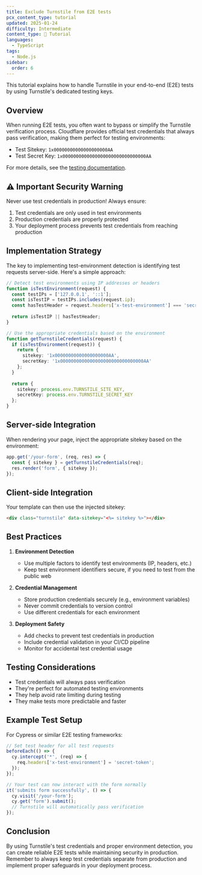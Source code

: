 ```yaml
---
title: Exclude Turnstile from E2E tests
pcx_content_type: tutorial
updated: 2025-01-24
difficulty: Intermediate
content_type: 📝 Tutorial
languages:
  - TypeScript
tags:
  - Node.js
sidebar:
  order: 6
---
```


This tutorial explains how to handle Turnstile in your end-to-end (E2E) tests by using Turnstile's dedicated testing keys.

## Overview

When running E2E tests, you often want to bypass or simplify the Turnstile verification process. Cloudflare provides official test credentials that always pass verification, making them perfect for testing environments:

- Test Sitekey: `1x00000000000000000000AA`
- Test Secret Key: `1x0000000000000000000000000000000AA`

For more details, see the [testing documentation](https://developers.cloudflare.com/turnstile/troubleshooting/testing/).

## ⚠️ Important Security Warning

Never use test credentials in production! Always ensure:
1. Test credentials are only used in test environments
2. Production credentials are properly protected
3. Your deployment process prevents test credentials from reaching production

## Implementation Strategy

The key to implementing test-environment detection is identifying test requests server-side. Here's a simple approach:

```typescript
// Detect test environments using IP addresses or headers
function isTestEnvironment(request) {
  const testIPs = ['127.0.0.1', '::1'];
  const isTestIP = testIPs.includes(request.ip);
  const hasTestHeader = request.headers['x-test-environment'] === 'secret-token';
  
  return isTestIP || hasTestHeader;
}

// Use the appropriate credentials based on the environment
function getTurnstileCredentials(request) {
  if (isTestEnvironment(request)) {
    return {
      sitekey: '1x00000000000000000000AA',
      secretKey: '1x0000000000000000000000000000000AA'
    };
  }
  
  return {
    sitekey: process.env.TURNSTILE_SITE_KEY,
    secretKey: process.env.TURNSTILE_SECRET_KEY
  };
}
```

## Server-side Integration

When rendering your page, inject the appropriate sitekey based on the environment:

```typescript
app.get('/your-form', (req, res) => {
  const { sitekey } = getTurnstileCredentials(req);
  res.render('form', { sitekey });
});
```

## Client-side Integration

Your template can then use the injected sitekey:

```html
<div class="turnstile" data-sitekey="<%= sitekey %>"></div>
```

## Best Practices

1. **Environment Detection**
   - Use multiple factors to identify test environments (IP, headers, etc.)
   - Keep test environment identifiers secure, if you need to test from the public web

2. **Credential Management**
   - Store production credentials securely (e.g., environment variables)
   - Never commit credentials to version control
   - Use different credentials for each environment

3. **Deployment Safety**
   - Add checks to prevent test credentials in production
   - Include credential validation in your CI/CD pipeline
   - Monitor for accidental test credential usage

## Testing Considerations

- Test credentials will always pass verification
- They're perfect for automated testing environments
- They help avoid rate limiting during testing
- They make tests more predictable and faster

## Example Test Setup

For Cypress or similar E2E testing frameworks:

```typescript
// Set test header for all test requests
beforeEach(() => {
  cy.intercept('*', (req) => {
    req.headers['x-test-environment'] = 'secret-token';
  });
});

// Your test can now interact with the form normally
it('submits form successfully', () => {
  cy.visit('/your-form');
  cy.get('form').submit();
  // Turnstile will automatically pass verification
});
```

## Conclusion

By using Turnstile's test credentials and proper environment detection, you can create reliable E2E tests while maintaining security in production. Remember to always keep test credentials separate from production and implement proper safeguards in your deployment process.
